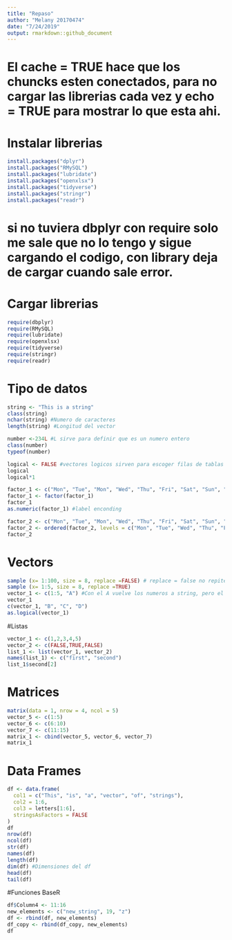 ```yaml
---
title: "Repaso"
author: "Melany 20170474"
date: "7/24/2019"
output: rmarkdown::github_document
---
```


# El cache = TRUE hace que los chuncks esten conectados, para no cargar las librerias cada vez  y echo = TRUE para mostrar lo que esta ahi.
# Instalar librerias 
```r
install.packages("dplyr")
install.packages("RMySQL")
install.packages("lubridate")
install.packages("openxlsx")
install.packages("tidyverse")
install.packages("stringr")
install.packages("readr")
```

# si no tuviera dbplyr con require solo me sale que no lo tengo y sigue cargando el codigo, con library deja de cargar cuando sale error.
# Cargar librerias 
```r
require(dbplyr)
require(RMySQL)
require(lubridate)
require(openxlsx)
require(tidyverse)
require(stringr)
require(readr)
```

# Tipo de datos
```r
string <- "This is a string"
class(string)
nchar(string) #Numero de caracteres
length(string) #Longitud del vector
```
```r
number <-234L #L sirve para definir que es un numero entero
class(number)
typeof(number)
```
```r
logical <- FALSE #vectores logicos sirven para escoger filas de tablas
logical
logical*1
```
```r
factor_1 <- c("Mon", "Tue", "Mon", "Wed", "Thu", "Fri", "Sat", "Sun", "Wed", "Thu")
factor_1 <- factor(factor_1)
factor_1
as.numeric(factor_1) #label enconding
```
```r
factor_2 <- c("Mon", "Tue", "Mon", "Wed", "Thu", "Fri", "Sat", "Sun", "Wed", "Thu")
factor_2 <- ordered(factor_2, levels = c("Mon", "Tue", "Wed", "Thu", "Fri", "Sat", "Sun"))
factor_2
```

# Vectors
```r
sample (x= 1:100, size = 8, replace =FALSE) # replace = false no repite los numeros
sample (x= 1:5, size = 8, replace =TRUE)
vector_1 <- c(1:5, "A") #Con el A vuelve los numeros a string, pero el A no puede convertirse a int
vector_1
c(vector_1, "B", "C", "D")
as.logical(vector_1)
```

#Listas
```r
vector_1 <- c(1,2,3,4,5)
vector_2 <- c(FALSE,TRUE,FALSE)
list_1 <- list(vector_1, vector_2)
names(list_1) <- c("first", "second")
list_1$second[2]
```

# Matrices
```r
matrix(data = 1, nrow = 4, ncol = 5)
vector_5 <- c(1:5)
vector_6 <- c(6:10)
vector_7 <- c(11:15)
matrix_1 <- cbind(vector_5, vector_6, vector_7)
matrix_1
```

# Data Frames
```r
df <- data.frame(
  col1 = c("This", "is", "a", "vector", "of", "strings"),
  col2 = 1:6,
  col3 = letters[1:6],
  stringsAsFactors = FALSE
)
df
nrow(df)
ncol(df)
str(df)
names(df)
length(df)
dim(df) #Dimensiones del df
head(df)
tail(df)
```

#Funciones BaseR
```r
df$Column4 <- 11:16
new_elements <- c("new_string", 19, "z")
df <- rbind(df, new_elements)
df_copy <- rbind(df_copy, new_elements)
df
```

